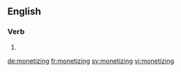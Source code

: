 ==English==

===Verb===
{{head|en|present participle}}

# {{present participle of|monetize|lang=en}}

[[de:monetizing]]
[[fr:monetizing]]
[[sv:monetizing]]
[[vi:monetizing]]